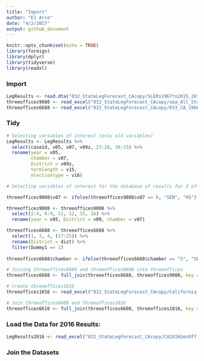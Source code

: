 ```yaml
---
title: "Import"
author: "EJ Arce"
date: "4/2/2017"
output: github_document
---
```


```r
knitr::opts_chunk$set(echo = TRUE)
library(foreign)
library(dplyr)
library(tidyverse)
library(readxl)
```

### Import

```r
LegResults <- read.dta("032_StateLegForecast_CAcopy/SLERs1967to2015_20160912b_CA.dta")
threeoffices9008 <- read_excel("032_StateLegForecast_CAcopy/aaa_All_States_1968_2010_2013_03_22_CAonly.xlsx")
threeoffices6688 <- read_excel("032_StateLegForecast_CAcopy/033_CA_1966to1988_20160715_FromNicole.xlsx")
```

### Tidy

```r
# Selecting variables of interest (only old variables)
LegResults <- LegResults %>%
  select(caseid, v05, v07, v09z, 23:28, 30:33) %>%
  rename(year = v05,
         chamber = v07,
         District = v09z,
         termlength = v15,
         electiontype = v16)

# Selecting variables of interest for the database of results for 3 offices, recoding v07 to return SEN or HS, and renaming v07 as "chamber" for 9008

threeoffices9008$v07 <- ifelse(threeoffices9008$v07 == 8, "SEN", "HS")

threeoffices9008 <- threeoffices9008 %>%
  select(2:4, 6:9, 11, 12, 15, 16) %>%
  rename(year = v05, District = v09, chamber = v07)

threeoffices6688 <- threeoffices6688 %>%
  select(1, 3, 4, (17:25)) %>%
  rename(District = dist) %>%
  filter(Dummy1 == 1)
  
threeoffices6688$chamber <- ifelse(threeoffices6688$chamber == "S", "SEN", "HS")
```

```r
# Joining threeoffices6688 and threeoffices9008 into threeoffices
threeoffices6608 <- full_join(threeoffices6688, threeoffices9008, key = "year")

# Create threeoffices1016
threeoffices1016 <- read_excel("032_StateLegForecast_CAcopy/California_2010_2016.xlsx")

# Join threeoffices6608 and threeoffices1016
threeoffices6616 <- full_join(threeoffices6608, threeoffices1016, key = "year")
```

### Load the Data for 2016 Results:
```r
LegResults2016 <- read_excel("032_StateLegForecast_CAcopy/CA2016GenOffice.xls")
```

### Join the Datasets